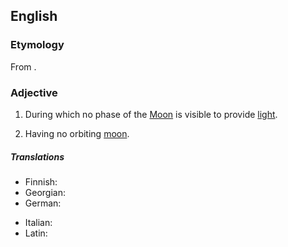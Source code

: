 ==English==

===Etymology===
From {{suffix|moon|less|lang=en}}.

===Adjective===
{{en-adj|-}}

# {{lb|en|of a night}} During which no phase of the [[Moon]] is visible to provide [[light]].
# {{lb|en|of a planet}} Having no orbiting [[moon]].

=====Translations=====
{{trans-top|during which the Moon is not visible}}
* Finnish: {{l|fi|kuuton}}
* Georgian: {{t|ka|უმთვარო}}
* German: {{t+|de|mondlos}}
{{trans-mid}}
* Italian: {{t+|it|illune}}
* Latin: {{l|la|illūnis}}
{{trans-bottom}}